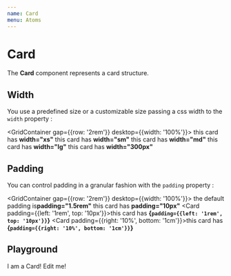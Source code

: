 ```yaml
---
name: Card
menu: Atoms
---
```




# Card
The **Card** component represents a card structure.

## Width
You use a predefined size or a customizable size passing a css width to the `width` property :

<GridContainer gap={{row: '2rem'}} desktop={{width: '100%'}}>
  <GridItem>
    <Card width="xs">this card has <strong>width="xs"</strong></Card>
  </GridItem>
  <GridItem>
    <Card width="sm">this card has <strong>width="sm"</strong></Card>
  </GridItem>
  <GridItem>
    <Card width="md">this card has <strong>width="md"</strong></Card>
  </GridItem>
  <GridItem>
    <Card width="lg">this card has <strong>width="lg"</strong></Card>
  </GridItem>
  <GridItem>
    <Card width="300px">this card has <strong>width="300px"</strong></Card>
  </GridItem>
</GridContainer>

## Padding
You can control padding in a granular fashion with the `padding` property :

<GridContainer gap={{row: '2rem'}} desktop={{width: '100%'}}>
  <GridItem>
    <Card>the default padding is<strong>padding="1.5rem"</strong></Card>
  </GridItem>
  <GridItem>
    <Card padding="10px">this card has <strong>padding="10px"</strong></Card>
  </GridItem>
  <GridItem>
    <Card padding={{left: '1rem', top: '10px'}}>this card has <strong>{`padding={{left: '1rem', top: '10px'}}`}</strong></Card>
  </GridItem>
  <GridItem>
    <Card padding={{right: '10%', bottom: '1cm'}}>this card has <strong>{`padding={{right: '10%', bottom: '1cm'}}`}</strong></Card>
  </GridItem>
</GridContainer>

## Playground
<Playground>
  <Card width="300px">I am a Card! Edit me!</Card>
</Playground>